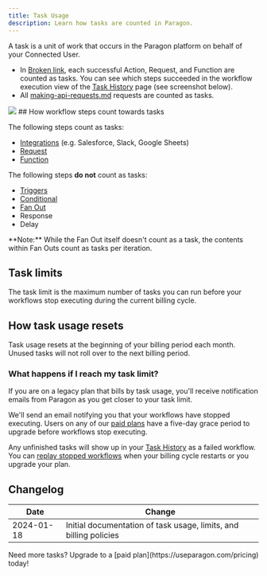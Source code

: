 ```yaml
---
title: Task Usage
description: Learn how tasks are counted in Paragon.
---
```


A task is a unit of work that occurs in the Paragon platform on behalf of your Connected User.

* In [Broken link](broken-reference "mention"), each successful Action, Request, and Function are counted as tasks. You can see which steps succeeded in the workflow execution view of the [Task History](broken-reference) page (see screenshot below).
* All [making-api-requests.md](../api/making-api-requests.md "mention") requests are counted as tasks.

<Frame>
  <img src="/.gitbook/assets/Viewing Steps in Paragon Workflow.png"/>
</Frame>
## How workflow steps count towards tasks

The following steps count as tasks:

* [Integrations](../resources/integrations/) (e.g. Salesforce, Slack, Google Sheets)
* [Request](../workflows/requests/)
* [Function](../workflows/functions.md)

The following steps **do not** count as tasks:

* [Triggers](../workflows/triggers/)
* [Conditional](../workflows/using-conditionals.md)
* [Fan Out](../workflows/using-fan-out.md)
* Response
* Delay


<Info>
  **Note:** While the Fan Out itself doesn't count as a task, the contents within Fan Outs count as tasks per iteration.
</Info>

## Task limits

The task limit is the maximum number of tasks you can run before your workflows stop executing during the current billing cycle.

## How task usage resets

Task usage resets at the beginning of your billing period each month. Unused tasks will not roll over to the next billing period.

### What happens if I reach my task limit?

If you are on a legacy plan that bills by task usage, you'll receive notification emails from Paragon as you get closer to your task limit.

We'll send an email notifying you that your workflows have stopped executing. Users on any of our [paid plans](https://www.useparagon.com/pricing) have a five-day grace period to upgrade before workflows stop executing.

Any unfinished tasks will show up in your [Task History](../monitoring/viewing-task-history.md) as a failed workflow. You can [replay stopped workflows](../monitoring/viewing-task-history.md#editing-and-replaying) when your billing cycle restarts or you upgrade your plan.

## Changelog

| Date | Change |
|------|--------|
| 2024-01-18 | Initial documentation of task usage, limits, and billing policies |

<Info>
  Need more tasks? Upgrade to a [paid plan](https://useparagon.com/pricing) today!
</Info>
